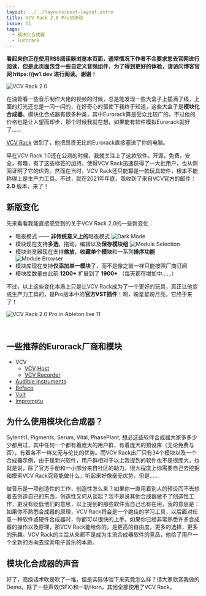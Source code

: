```yaml
---
layout: ../../layouts/post-layout.astro
title: VCV Rack 2.0 Pro初体验
issue: 51
tags:
  - 模块化合成器
  - Eurorack
---
```



<div class="sugg-back">
  <strong>看起来你正在使用RSS阅读器浏览本页面，通常情况下作者不会要求您去官网进行阅读，但是此页面包含一些自定义音频组件，为了得到更好的体验，请访问博客官网 https://jw1.dev 进行阅读。谢谢！</strong>
  <br/>
</div>

![VCV Rack 2.0](https://blog-r2.jw1.dev/p_assets/202112/rack.jpg)

在油管看一些音乐制作大佬的视频的时候，总是能发现一些大盒子上插满了线，上面的灯光还总是一闪一闪的，在好奇心的驱使下我终于知道，这些大盒子是**模块化合成器**。模块化合成器有很多种类，其中Eurorack算是受众比较广的，不过他的价格也是让人望而却步，那个时候我就在想，如果能有软件模拟Eurorack就好了……

[VCV Rack](https://vcvrack.com/) 做到了，他把昂贵无比的Eurorack直接塞进了你的电脑。

早在VCV Rack 1.0还在公测的时候，我就关注上了这款软件。开源，免费，安全，有趣，有了这些标签的加持，使得VCV Rack迅速获得了一大批用户，也从侧面证明了它的优秀。然而在当时，VCV Rack还只能算是一款玩具软件，根本不能称得上是生产力工具。不过，就在2021年年底，我收到了来自VCV官方的邮件：**2.0** 版本，来了！

## 新版变化

先来看看我能直接感受到的关于VCV Rack 2.0的一些新变化：

- 暗夜模式 —— **非传统意义上的**暗夜模式
  ![Dark Mode](https://blog-r2.jw1.dev/p_assets/202112/img.png)
- 模块现在支持**多选**，拖动，编辑以及**保存模块组**
  ![Module Selection](https://blog-r2.jw1.dev/p_assets/202112/img_1.png)
- 模块浏览器现在支持**缩放**，**收藏单个模块**和一系列**排序功能**
  ![Module Browser](https://blog-r2.jw1.dev/p_assets/202112/img_2.png)
- 模块库现在支持**仅添加单一模块**了，而不是像之前一样只能按照厂商订阅
- 模块库数量由此前 **1200+** 扩展到了 **1900+** （每天都在增加中……）

不过，以上这些变化本质上只是让VCV Rack成为了一个更好的玩具，真正让他变成生产力工具的，是Pro版本中的**官方VST插件**！啊，盼星星盼月亮，它终于来了！

![VCV Rack 2.0 Pro in Ableton live 11](https://blog-r2.jw1.dev/p_assets/202112/rack-in-live-s.jpg)

<br/>

## 一些推荐的Eurorack厂商和模块

- VCV
  - [VCV Host](https://library.vcvrack.com/VCV-Host)
  - [VCV Recorder](https://library.vcvrack.com/VCV-Recorder)
- [Audible Instruments](https://library.vcvrack.com/AudibleInstruments)
- [Befaco](https://library.vcvrack.com/Befaco)
- [Vult](https://library.vcvrack.com/VultModules)
- [Impromptu](https://library.vcvrack.com/ImpromptuModular)

## 为什么使用模块化合成器？

Sylenth1, Pigments, Serum, Vital, PhasePlant, 想必这些软件合成器大家多多少少都用过，其中任何一个都有着庞大的用户群，有着庞大的预设库（无论免费与否），有着各不一样又无与伦比的优势。而VCV Rack出厂只有34个模块以及一个合成器示例，由于是新兴软件，用户群相对于以上我提到的软件也不是很庞大，也就是说，除了官方手册和一小部分来自社区的助力，很大程度上你需要自己去挖掘和摸索VCV Rack究竟能做什么，听起来好像毫无优势，但是……

做音乐是一项创造性的工作，创造性怎么来？如果你一直用着别人的预设而不去想着去创造自己的东西，创造性又何从谈起？我不是说其他合成器做不了创造性工作，更没有贬低他们的意思，以上提到的那些软件我自己也有在用，我的意思是： 如果你不熟悉合成器的原理，VCV Rack将会是一个绝佳的学习工具，以后面对任意一种软件或硬件合成器时，你都可以很快的上手。如果你已经非常熟悉许多合成器的操作以及原理，那VCV Rack能给你的，是更高的自由度，更多的选择，更多的乐趣。VCV Rack的主旨从来都不是成为主流合成器软件的竞品，他给了用户一个全新的方向去探索电子音乐的本质。

## 模块化合成器的声音

好了，高级话术吹是吹了一堆，但是实际体验下来究竟怎么样？请大家欣赏我做的Demo。除了一些声效(SFX)和一轨Horn，其他全部使用了VCV Rack。

<AppAudio src="https://blog-r2.jw1.dev/p_assets/202112/vcv-test.mp3" label="VCV Rack in action" />
